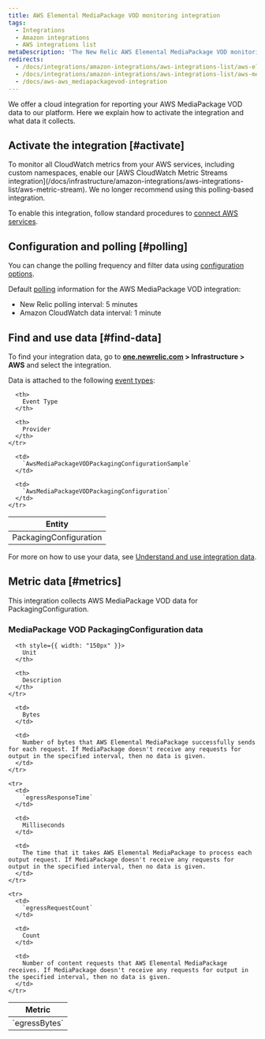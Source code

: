 ```yaml
---
title: AWS Elemental MediaPackage VOD monitoring integration
tags:
  - Integrations
  - Amazon integrations
  - AWS integrations list
metaDescription: 'The New Relic AWS Elemental MediaPackage VOD monitoring integration: the data it reports and how to enable it.'
redirects:
  - /docs/integrations/amazon-integrations/aws-integrations-list/aws-elemental-mediapackage-vod-monitoring-integration
  - /docs/integrations/amazon-integrations/aws-integrations-list/aws-mediapackage-vod-monitoring-integration
  - /docs/aws-aws_mediapackagevod-integration
---
```


We offer a cloud integration for reporting your AWS MediaPackage VOD data to our platform. Here we explain how to activate the integration and what data it collects.

## Activate the integration [#activate]

<Callout variant="important">
  To monitor all CloudWatch metrics from your AWS services, including custom namespaces, enable our [AWS CloudWatch Metric Streams integration](/docs/infrastructure/amazon-integrations/aws-integrations-list/aws-metric-stream). We no longer recommend using this polling-based integration.
</Callout>

To enable this integration, follow standard procedures to [connect AWS services](/docs/infrastructure/infrastructure-integrations/getting-started/connect-aws-integrations-infrastructure).

## Configuration and polling [#polling]

You can change the polling frequency and filter data using [configuration options](/docs/integrations/new-relic-integrations/getting-started/configure-polling-frequency-data-collection-cloud-integrations).

Default [polling](/docs/infrastructure/amazon-integrations/aws-integrations-list/aws-polling-intervals-infrastructure-integrations) information for the AWS MediaPackage VOD integration:

* New Relic polling interval: 5 minutes
* Amazon CloudWatch data interval: 1 minute

## Find and use data [#find-data]

To find your integration data, go to **[one.newrelic.com](https://one.newrelic.com/all-capabilities) > Infrastructure > AWS** and select the integration.

Data is attached to the following [event types](/docs/data-apis/understand-data/new-relic-data-types/#event-data):

<table>
  <thead>
    <tr>
      <th>
        Entity
      </th>

      <th>
        Event Type
      </th>

      <th>
        Provider
      </th>
    </tr>
  </thead>

  <tbody>
    <tr>
      <td>
        PackagingConfiguration
      </td>

      <td>
        `AwsMediaPackageVODPackagingConfigurationSample`
      </td>

      <td>
        `AwsMediaPackageVODPackagingConfiguration`
      </td>
    </tr>
  </tbody>
</table>

For more on how to use your data, see [Understand and use integration data](/docs/infrastructure/integrations/find-use-infrastructure-integration-data).

## Metric data [#metrics]

This integration collects AWS MediaPackage VOD data for PackagingConfiguration.

### MediaPackage VOD PackagingConfiguration data

<table>
  <thead>
    <tr>
      <th style={{ width: "275px" }}>
        Metric
      </th>

      <th style={{ width: "150px" }}>
        Unit
      </th>

      <th>
        Description
      </th>
    </tr>
  </thead>

  <tbody>
    <tr>
      <td>
        `egressBytes`
      </td>

      <td>
        Bytes
      </td>

      <td>
        Number of bytes that AWS Elemental MediaPackage successfully sends for each request. If MediaPackage doesn't receive any requests for output in the specified interval, then no data is given.
      </td>
    </tr>

    <tr>
      <td>
        `egressResponseTime`
      </td>

      <td>
        Milliseconds
      </td>

      <td>
        The time that it takes AWS Elemental MediaPackage to process each output request. If MediaPackage doesn't receive any requests for output in the specified interval, then no data is given.
      </td>
    </tr>

    <tr>
      <td>
        `egressRequestCount`
      </td>

      <td>
        Count
      </td>

      <td>
        Number of content requests that AWS Elemental MediaPackage receives. If MediaPackage doesn't receive any requests for output in the specified interval, then no data is given.
      </td>
    </tr>
  </tbody>
</table>
